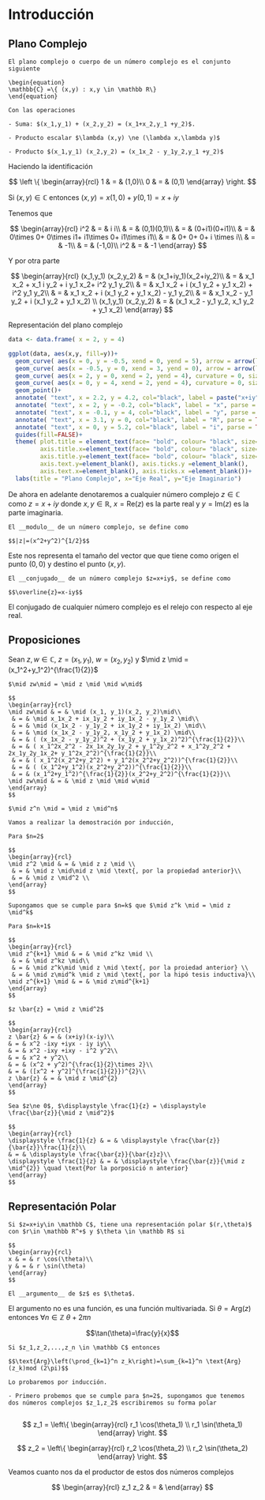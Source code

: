 \mainmatter

# Introducción 

## Plano Complejo

```definition
El plano complejo o cuerpo de un número complejo es el conjunto siguiente

\begin{equation}
\mathbb{C} =\{ (x,y) : x,y \in \mathbb R\}
\end{equation}

Con las operaciones

- Suma: $(x_1,y_1) + (x_2,y_2) = (x_1+x_2,y_1 +y_2)$.

- Producto escalar $\lambda (x,y) \ne (\lambda x,\lambda y)$

- Producto $(x_1,y_1) (x_2,y_2) = (x_1x_2 - y_1y_2,y_1 +y_2)$
```

Haciendo la identificación 

$$
\left \{ 
\begin{array}{rcl}
1 & = & (1,0)\\
0 & = & (0,1)
\end{array}
\right.
$$

Si $(x,y)\in \mathbb C$ entonces $(x,y)=x(1,0)+y(0,1)=x+iy$

Tenemos que

$$
\begin{array}{rcl}
i^2 & = & i i\\
& = & (0,1)(0,1)\\
& = & (0+i1)(0+i1)\\
& = & 0\times 0+ 0\times i1+ i1\times 0+ i1\times i1\\
& = & 0+ 0+ 0+ i \times i\\
& = & -1\\
& = & (-1,0)\\
i^2 & = & -1
\end{array}
$$

Y por otra parte

$$
\begin{array}{rcl}
(x_1,y_1) (x_2,y_2) & = & (x_1+iy_1)(x_2+iy_2)\\
& = & x_1 x_2 +  x_1 i y_2 + i y_1 x_2+ i^2 y_1 y_2\\
& = & x_1 x_2 +  i (x_1 y_2 + y_1 x_2) + i^2 y_1 y_2\\
& = & x_1 x_2 +  i (x_1 y_2 + y_1 x_2) - y_1 y_2\\
& = & x_1 x_2 - y_1 y_2 +  i (x_1 y_2 + y_1 x_2) \\
(x_1,y_1) (x_2,y_2) & = & (x_1 x_2 - y_1 y_2, x_1 y_2 + y_1 x_2)
\end{array}
$$

Representación del plano complejo

```r
data <- data.frame( x = 2, y = 4)

ggplot(data, aes(x,y, fill=y))+
  geom_curve( aes(x = 0, y = -0.5, xend = 0, yend = 5), arrow = arrow(length = unit(0.03, "npc")),curvature = 0, size=0.6)+
  geom_curve( aes(x = -0.5, y = 0, xend = 3, yend = 0), arrow = arrow(length = unit(0.03, "npc")),curvature = 0, size=0.6)+
  geom_curve( aes(x = 2, y = 0, xend = 2, yend = 4), curvature = 0, size=0.6, color="blue")+
  geom_curve( aes(x = 0, y = 4, xend = 2, yend = 4), curvature = 0, size=0.6, color="blue")+
  geom_point()+
  annotate( "text", x = 2.2, y = 4.2, col="black", label = paste("x+iy"), parse = TRUE, size=5)+ 
  annotate( "text", x = 2, y = -0.2, col="black", label = "x", parse = TRUE, size=5)+ 
  annotate( "text", x = -0.1, y = 4, col="black", label = "y", parse = TRUE, size=5)+ 
  annotate( "text", x = 3.1, y = 0, col="black", label = "R", parse = TRUE, size=5)+ 
  annotate( "text", x = 0, y = 5.2, col="black", label = "i", parse = TRUE, size=5)+ 
  guides(fill=FALSE)+
  theme( plot.title = element_text(face= "bold", colour= "black", size=10),
         axis.title.x=element_text(face= "bold", colour= "black", size=6),
         axis.title.y=element_text(face= "bold", colour= "black", size=6),
         axis.text.y=element_blank(), axis.ticks.y =element_blank(),
         axis.text.x=element_blank(), axis.ticks.x =element_blank())+
  labs(title = "Plano Complejo", x="Eje Real", y="Eje Imaginario")
```

De ahora en adelante denotaremos a cualquier número complejo $z\in \mathbb C$ como $z=x+iy$ donde $x,y \in \mathbb R$,  $x=\text{Re}(z)$ es la parte real y $y=\text{Im}(z)$ es la parte imaginaria.

```definition
El __modulo__ de un número complejo, se define como

$$|z|=(x^2+y^2)^{1/2}$$
```

Este nos representa el tamaño del vector que que tiene como origen el punto $(0,0)$ y destino el punto $(x,y)$.

```definition
El __conjugado__ de un número complejo $z=x+iy$, se define como

$$\overline{z}=x-iy$$
```

El conjugado de cualquier número complejo es el relejo con respecto al eje real.

## Proposiciones

Sean $z, w \in \mathbb{C}$, $z=(x_1, y_1)$, $w=(x_2, y_2)$ y $\mid z \mid = (x_1^2+y_1^2)^{\frac{1}{2}}$

```proposition
$\mid zw\mid = \mid z \mid \mid w\mid$
```

```proof
$$
\begin{array}{rcl}
\mid zw\mid & = & \mid (x_1, y_1)(x_2, y_2)\mid\\ 
 & = & \mid x_1x_2 + ix_1y_2 + iy_1x_2 - y_1y_2 \mid\\ 
 & = & \mid (x_1x_2 - y_1y_2 + ix_1y_2 + iy_1x_2) \mid\\ 
 & = & \mid (x_1x_2 - y_1y_2, x_1y_2 + y_1x_2) \mid\\ 
 & = & ( (x_1x_2 - y_1y_2)^2 + (x_1y_2 + y_1x_2)^2)^{\frac{1}{2}}\\ 
 & = & ( x_1^2x_2^2 - 2x_1x_2y_1y_2 + y_1^2y_2^2 + x_1^2y_2^2 + 2x_1y_2y_1x_2+ y_1^2x_2^2)^{\frac{1}{2}}\\ 
 & = & ( x_1^2(x_2^2+y_2^2) + y_1^2(x_2^2+y_2^2))^{\frac{1}{2}}\\ 
 & = & ( (x_1^2+y_1^2)(x_2^2+y_2^2))^{\frac{1}{2}}\\ 
 & = & (x_1^2+y_1^2)^{\frac{1}{2}}(x_2^2+y_2^2)^{\frac{1}{2}}\\  
\mid zw\mid & = & \mid z \mid \mid w\mid
\end{array}
$$
```

```proposition
$\mid z^n \mid = \mid z \mid^n$
```

```proof
Vamos a realizar la demostración por inducción, 

Para $n=2$

$$
\begin{array}{rcl}
\mid z^2 \mid & = & \mid z z \mid \\
 & = & \mid z \mid\mid z \mid \text{, por la propiedad anterior}\\
 & = & \mid z \mid^2 \\
\end{array}
$$

Supongamos que se cumple para $n=k$ que $\mid z^k \mid = \mid z \mid^k$

Para $n=k+1$

$$
\begin{array}{rcl}
\mid z^{k+1} \mid & = & \mid z^kz \mid \\
 & = & \mid z^kz \mid\\
 & = & \mid z^k\mid \mid z \mid \text{, por la proiedad anterior} \\
 & = & \mid z\mid^k \mid z \mid \text{, por la hipó tesis inductiva}\\
\mid z^{k+1} \mid & = & \mid z\mid^{k+1}
\end{array}
$$
```

```proposition
$z \bar{z} = \mid z \mid^2$
```

```proof
$$
\begin{array}{rcl}
z \bar{z} & = & (x+iy)(x-iy)\\
& = & x^2 -ixy +iyx - iy iy\\
& = & x^2 -ixy +ixy - i^2 y^2\\
& = & x^2 + y^2\\
& = & (x^2 + y^2)^{\frac{1}{2}\times 2}\\
& = & ([x^2 + y^2]^{\frac{1}{2}})^{2}\\
z \bar{z} & = & \mid z \mid^{2}
\end{array}
$$
```

```proposition
Sea $z\ne 0$, $\displaystyle \frac{1}{z} = \displaystyle \frac{\bar{z}}{\mid z \mid^2}$
```

```proof
$$
\begin{array}{rcl}  
\displaystyle \frac{1}{z} & = & \displaystyle \frac{\bar{z}}{\bar{z}}\frac{1}{z}\\
& = & \displaystyle \frac{\bar{z}}{\bar{z}z}\\
\displaystyle \frac{1}{z} & = & \displaystyle \frac{\bar{z}}{\mid z \mid^{2}} \quad \text{Por la porposició n anterior}
\end{array}
$$
```

## Representación Polar

```definition
Si $z=x+iy\in \mathbb C$, tiene una representación polar $(r,\theta)$ con $r\in \mathbb R^+$ y $\theta \in \mathbb R$ si 

$$
\begin{array}{rcl}
x & = & r \cos(\theta)\\
y & = & r \sin(\theta)
\end{array}
$$
```

```definition
El __argumento__ de $z$ es $\theta$. 
```

El argumento no es una función, es una función multivariada. Si $\theta=\text{Arg}(z)$ entonces $\forall n \in \mathbb Z$ $\theta+2\pi n$

$$\tan(\theta)=\frac{y}{x}$$

```proposition
Si $z_1,z_2,...,z_n \in \mathbb C$ entonces

$$\text{Arg}\left(\prod_{k=1}^n z_k\right)=\sum_{k=1}^n \text{Arg}(z_k)mod (2\pi)$$
```

```proof
Lo probaremos por inducción.

- Primero probemos que se cumple para $n=2$, supongamos que tenemos dos números complejos $z_1,z_2$ escribiremos su forma polar 


```

$$
z_1 =  \left\{ 
\begin{array}{rcl}
r_1 \cos(\theta_1) \\ r_1 \sin(\theta_1) 
\end{array}
\right.
$$

$$
z_2 = \left\{ 
\begin{array}{rcl}
r_2 \cos(\theta_2) \\ r_2 \sin(\theta_2) 
\end{array}
\right.
$$

Veamos cuanto nos da el productor de estos dos números complejos

$$
\begin{array}{rcl}
z_1 z_2 & = & 
\end{array}
$$